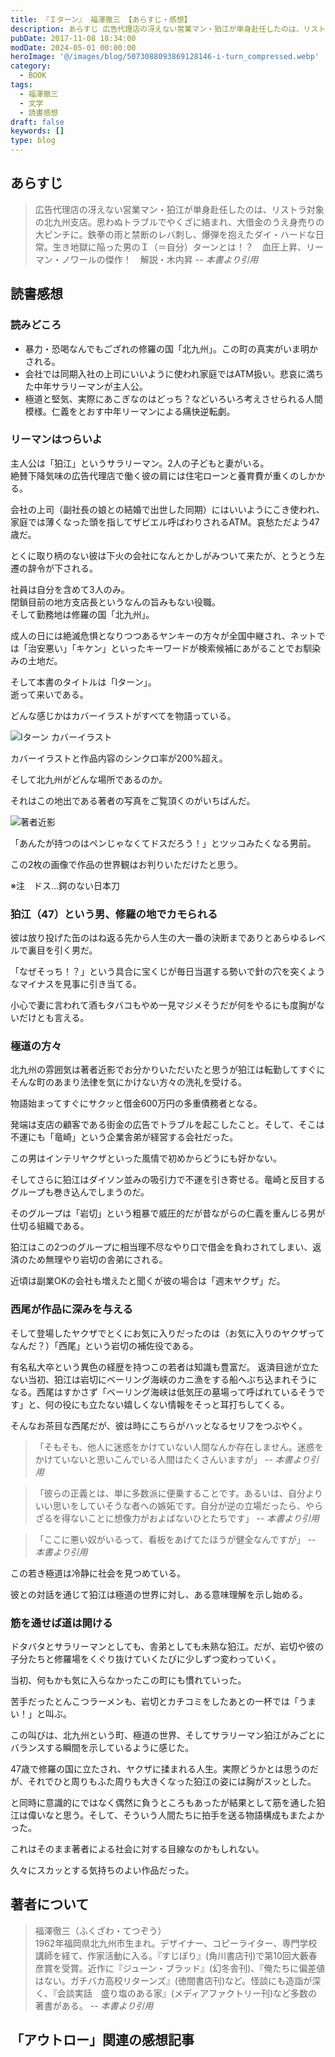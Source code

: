 ```yaml
---
title: 『Ｉターン』 福澤徹三 【あらすじ・感想】
description: あらすじ 広告代理店の冴えない営業マン・狛江が単身赴任したのは、リストラ対象の北九州支店。思わぬトラブルでやくざに絡まれ、大借金のうえ身売りの大ピンチに。鉄拳の雨と禁断のレバ刺し、爆弾を抱えたダイ・ハードな日常。生き地獄に陥った男のＩ（＝自分）ターンとは！？　血圧上昇、リーマン・ノワールの傑作！
pubDate: 2017-11-08 18:34:00
modDate: 2024-05-01 00:00:00
heroImage: '@/images/blog/5073088093869128146-i-turn_compressed.webp'
category:
  - BOOK
tags:
  - 福澤徹三
  - 文学
  - 読書感想
draft: false
keywords: []
type: blog
---
```



## あらすじ

> 広告代理店の冴えない営業マン・狛江が単身赴任したのは、リストラ対象の北九州支店。思わぬトラブルでやくざに絡まれ、大借金のうえ身売りの大ピンチに。鉄拳の雨と禁断のレバ刺し、爆弾を抱えたダイ・ハードな日常。生き地獄に陥った男のＩ（＝自分）ターンとは！？　血圧上昇、リーマン・ノワールの傑作！　解説・木内昇 <cite>-- 本書より引用</cite>

## 読書感想

### 読みどころ

- 暴力・恐喝なんでもござれの修羅の国「北九州」。この町の真実がいま明かされる。
- 会社では同期入社の上司にいいように使われ家庭ではATM扱い。悲哀に満ちた中年サラリーマンが主人公。
- 極道と堅気、実際にあこぎなのはどっち？などいろいろ考えさせられる人間模様。仁義をとおす中年リーマンによる痛快逆転劇。

### リーマンはつらいよ

主人公は「狛江」というサラリーマン。2人の子どもと妻がいる。<br />絶賛下降気味の広告代理店で働く彼の肩には住宅ローンと養育費が重くのしかかる。

会社の上司（副社長の娘との結婚で出世した同期）にはいいようにこき使われ、家庭では薄くなった頭を指してザビエル呼ばわりされるATM。哀愁ただよう47歳だ。

とくに取り柄のない彼は下火の会社になんとかしがみついて来たが、とうとう左遷の辞令が下される。

社員は自分を含めて3人のみ。<br />閉鎖目前の地方支店長というなんの旨みもない役職。<br />そして勤務地は修羅の国「北九州」。

成人の日には絶滅危惧となりつつあるヤンキーの方々が全国中継され、ネットでは「治安悪い」「キケン」といったキーワードが検索候補にあがることでお馴染みの土地だ。

そして本書のタイトルは「Iターン」。<br />逝って来いである。

どんな感じかはカバーイラストがすべてを物語っている。

![Iターン カバーイラスト](@/images/blog/5073088093869128146-tetuzo_fukuzawa-i_turn_l.webp 'Iターン カバーイラスト')

カバーイラストと作品内容のシンクロ率が200%超え。

そして北九州がどんな場所であるのか。

それはこの地出である著者の写真をご覧頂くのがいちばんだ。

![著者近影](@/images/blog/5073088093869128146-tetsuzo-fukuzawa.webp '著者近影')

「あんたが持つのはペンじゃなくてドスだろう！」とツッコみたくなる男前。

この2枚の画像で作品の世界観はお判りいただけたと思う。

※注　ドス…鍔のない日本刀

### 狛江（47）という男、修羅の地でカモられる

彼は放り投げた缶のはね返る先から人生の大一番の決断までありとあらゆるレベルで裏目を引く男だ。

「なぜそっち！？」という具合に宝くじが毎日当選する勢いで針の穴を突くようなマイナスを見事に引き当てる。

小心で妻に言われて酒もタバコもやめ一見マジメそうだが何をやるにも度胸がないだけとも言える。

### 極道の方々

北九州の雰囲気は著者近影でお分かりいただいたと思うが狛江は転勤してすぐにそんな町のあまり法律を気にかけない方々の洗礼を受ける。

物語始まってすぐにサクッと借金600万円の多重債務者となる。

発端は支店の顧客である街金の広告でトラブルを起こしたこと。そして、そこは不運にも「竜崎」という企業舎弟が経営する会社だった。

この男はインテリヤクザといった風情で初めからどうにも好かない。

そしてさらに狛江はダイソン並みの吸引力で不運を引き寄せる。竜崎と反目するグループも巻き込んでしまうのだ。

そのグループは「岩切」という粗暴で威圧的だが昔ながらの仁義を重んじる男が仕切る組織である。

狛江はこの2つのグループに相当理不尽なやり口で借金を負わされてしまい、返済のため無理やり岩切の舎弟にされる。

近頃は副業OKの会社も増えたと聞くが彼の場合は「週末ヤクザ」だ。

### 西尾が作品に深みを与える

そして登場したヤクザでとくにお気に入りだったのは（お気に入りのヤクザってなんだ？）「西尾」という岩切の補佐役である。

有名私大卒という異色の経歴を持つこの若者は知識も豊富だ。 返済目途が立たない当初、狛江は岩切にベーリング海峡のカニ漁をする船へぶち込まれそうになる。西尾はすかさず「ベーリング海峡は低気圧の墓場って呼ばれているそうです」と、何の役にも立たない嬉しくない情報をそっと耳打ちしてくる。

そんなお茶目な西尾だが、彼は時にこちらがハッとなるセリフをつぶやく。

> 「そもそも、他人に迷惑をかけていない人間なんか存在しません。迷惑をかけていないと思いこんでいる人間はたくさんいますが」 <cite>-- 本書より引用</cite>

> 「彼らの正義とは、単に多数派に便乗することです。あるいは、自分よりいい思いをしていそうな者への嫉妬です。自分が逆の立場だったら、やらざるを得ないことに想像力がおよばないひとたちです」 <cite>-- 本書より引用</cite>

> 「ここに悪い奴がいるって、看板をあげてたほうが健全なんですが」 <cite>-- 本書より引用</cite>

この若き極道は冷静に社会を見つめている。

彼との対話を通じて狛江は極道の世界に対し、ある意味理解を示し始める。

### 筋を通せば道は開ける

ドタバタとサラリーマンとしても、舎弟としても未熟な狛江。だが、岩切や彼の子分たちと修羅場をくぐり抜けていくたびに少しずつ変わっていく。

当初、何もかも気に入らなかったこの町にも慣れていった。

苦手だったとんこつラーメンも、岩切とカチコミをしたあとの一杯では「うまい！」と叫ぶ。

この叫びは、北九州という町、極道の世界、そしてサラリーマン狛江がみごとにバランスする瞬間を示しているように感じた。

47歳で修羅の国に立たされ、ヤクザに揉まれる人生。実際どうかとは思うのだが、それでひと周りもふた周りも大きくなった狛江の姿には胸がスッとした。

と同時に意識的にではなく偶然に負うところもあったが結果として筋を通した狛江は偉いなと思う。そして、そういう人間たちに拍手を送る物語構成もまたよかった。

これはそのまま著者による社会に対する目線なのかもしれない。

久々にスカッとする気持ちのよい作品だった。

<div class='not-prose'>
  <div data-vc_mylinkbox_id='886760645'></div>
</div>

## 著者について

> 福澤徹三（ふくざわ・てつぞう）<br />
> 1962年福岡県北九州市生まれ。デザイナー、コピーライター、専門学校講師を経て、作家活動に入る。『すじぼり』(角川書店刊)で第10回大藪春彦賞を受賞。近作に『ジューン・ブラッド』(幻冬舎刊)、『俺たちに偏差値はない。ガチバカ高校リターンズ』(徳間書店刊)など。怪談にも造詣が深く、『会談実話　盛り塩のある家』(メディアファクトリー刊)など多数の著書がある。 <cite>-- 本書より引用</cite>

## 「アウトロー」関連の感想記事

<BlogCard
  title='『ワイルド・ソウル』 垣根涼介 【読書感想・あらすじ】'
  description='あらすじ  その地に着いた時から、地獄が始まった――。1961年、日本政府の募集でブラジルに渡った衛藤。だが入植地は密林で、移民らは病で次々と命を落とした。絶望と貧困の長い放浪生活の末、身を立てた衛藤はかつての入植地に戻る。そこには仲間の幼い息子、ケイが一人残されていた。そして現代の東京。ケイと仲間'
  url='https://www.neputa-note.net/2017/11/kakine-ryosuke.wild-soul/'
  domain='www.neputa-note.net'
/>

<BlogCard
  title='『すじぼり』 福澤徹三 【読書感想・あらすじ】'
  description='すじぼり　福澤徹三　（角川文庫）ー　あらすじと感想　ひょんなことからやくざの組事務所に出入りすることになった大学生の亮。そこは個性豊かな面々がとぐろをまく強烈な世界だった。就職先もなく、将来が見えないことに苛立ちを感じていた亮は、アウトローの男たちに少しずつ心ひかれていく。'
  url='https://www.neputa-note.net/2017/11/tetsuzo-fukuzawa-sujibori/'
  domain='www.neputa-note.net'
/>

<BlogCard
  title='『ヤクザマネー』 NHKヤクザマネー取材班 【読書感想・あらすじ】'
  description='ヤクザマネー (講談社) あらすじと感想。2007年11月11日にＮＨＫで放送された「ヤクザマネー～社会を蝕（むしば）む闇の資金～」の取材班による取材記録。政府が進めた金融規制緩和により、投資マネーが膨れ上がり、新規上場を目指すベンチャー企業がいくつも登場する。そこには大量の資金を供給するヤク'
  url='https://www.neputa-note.net/2015/01/nhk/'
  domain='www.neputa-note.net'
/>
